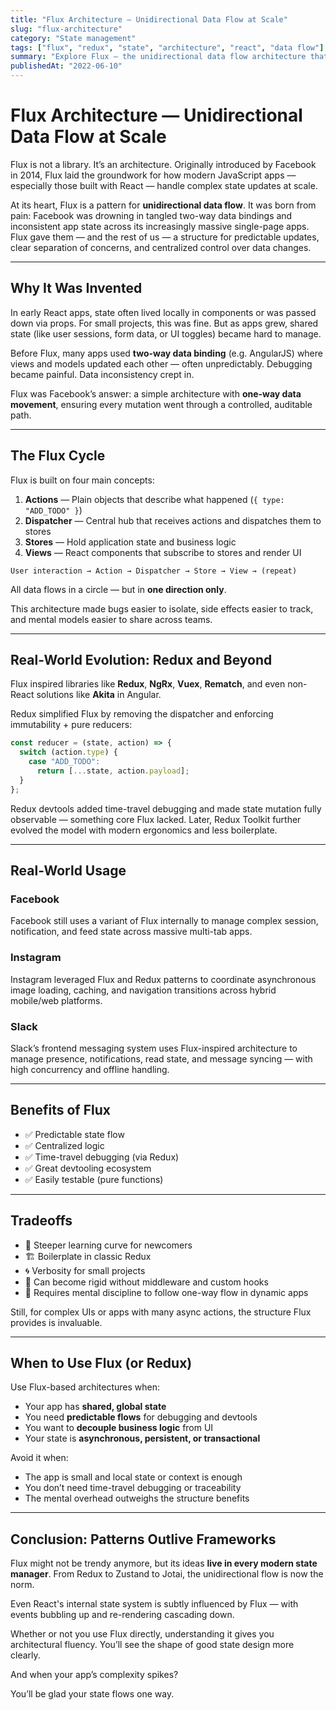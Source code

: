```yaml
---
title: "Flux Architecture — Unidirectional Data Flow at Scale"
slug: "flux-architecture"
category: "State management"
tags: ["flux", "redux", "state", "architecture", "react", "data flow"]
summary: "Explore Flux — the unidirectional data flow architecture that influenced Redux and shaped how modern frontend apps manage state. Learn its core concepts, evolution, real-world applications, and design tradeoffs."
publishedAt: "2022-06-10"
---
```


# Flux Architecture — Unidirectional Data Flow at Scale

Flux is not a library. It’s an architecture. Originally introduced by Facebook in 2014, Flux laid the groundwork for how modern JavaScript apps — especially those built with React — handle complex state updates at scale.

At its heart, Flux is a pattern for **unidirectional data flow**. It was born from pain: Facebook was drowning in tangled two-way data bindings and inconsistent app state across its increasingly massive single-page apps. Flux gave them — and the rest of us — a structure for predictable updates, clear separation of concerns, and centralized control over data changes.

---

## Why It Was Invented

In early React apps, state often lived locally in components or was passed down via props. For small projects, this was fine. But as apps grew, shared state (like user sessions, form data, or UI toggles) became hard to manage.

Before Flux, many apps used **two-way data binding** (e.g. AngularJS) where views and models updated each other — often unpredictably. Debugging became painful. Data inconsistency crept in.

Flux was Facebook’s answer: a simple architecture with **one-way data movement**, ensuring every mutation went through a controlled, auditable path.

---

## The Flux Cycle

Flux is built on four main concepts:

1. **Actions** — Plain objects that describe what happened (`{ type: "ADD_TODO" }`)
2. **Dispatcher** — Central hub that receives actions and dispatches them to stores
3. **Stores** — Hold application state and business logic
4. **Views** — React components that subscribe to stores and render UI

```text
User interaction → Action → Dispatcher → Store → View → (repeat)
```

All data flows in a circle — but in **one direction only**.

This architecture made bugs easier to isolate, side effects easier to track, and mental models easier to share across teams.

---

## Real-World Evolution: Redux and Beyond

Flux inspired libraries like **Redux**, **NgRx**, **Vuex**, **Rematch**, and even non-React solutions like **Akita** in Angular.

Redux simplified Flux by removing the dispatcher and enforcing immutability + pure reducers:

```js
const reducer = (state, action) => {
  switch (action.type) {
    case "ADD_TODO":
      return [...state, action.payload];
  }
};
```

Redux devtools added time-travel debugging and made state mutation fully observable — something core Flux lacked. Later, Redux Toolkit further evolved the model with modern ergonomics and less boilerplate.

---

## Real-World Usage

### Facebook

Facebook still uses a variant of Flux internally to manage complex session, notification, and feed state across massive multi-tab apps.

### Instagram

Instagram leveraged Flux and Redux patterns to coordinate asynchronous image loading, caching, and navigation transitions across hybrid mobile/web platforms.

### Slack

Slack’s frontend messaging system uses Flux-inspired architecture to manage presence, notifications, read state, and message syncing — with high concurrency and offline handling.

---

## Benefits of Flux

- ✅ Predictable state flow
- ✅ Centralized logic
- ✅ Time-travel debugging (via Redux)
- ✅ Great devtooling ecosystem
- ✅ Easily testable (pure functions)

---

## Tradeoffs

- 🧠 Steeper learning curve for newcomers
- 🏗 Boilerplate in classic Redux
- 🌀 Verbosity for small projects
- 🧩 Can become rigid without middleware and custom hooks
- 🔄 Requires mental discipline to follow one-way flow in dynamic apps

Still, for complex UIs or apps with many async actions, the structure Flux provides is invaluable.

---

## When to Use Flux (or Redux)

Use Flux-based architectures when:
- Your app has **shared, global state**
- You need **predictable flows** for debugging and devtools
- You want to **decouple business logic** from UI
- Your state is **asynchronous, persistent, or transactional**

Avoid it when:
- The app is small and local state or context is enough
- You don’t need time-travel debugging or traceability
- The mental overhead outweighs the structure benefits

---

## Conclusion: Patterns Outlive Frameworks

Flux might not be trendy anymore, but its ideas **live in every modern state manager**. From Redux to Zustand to Jotai, the unidirectional flow is now the norm.

Even React's internal state system is subtly influenced by Flux — with events bubbling up and re-rendering cascading down.

Whether or not you use Flux directly, understanding it gives you architectural fluency. You’ll see the shape of good state design more clearly.

And when your app’s complexity spikes?

You’ll be glad your state flows one way.
